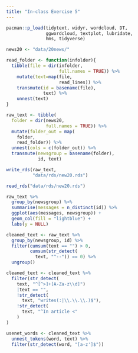 ```yaml
---
title: "In-class Exercise 5"
---
```


```r
pacman::p_load(tidytext, widyr, wordcloud, DT,
               ggwordcloud, textplot, lubridate,
               hms, tidyverse)
```

```r
news20 <- "data/20news/"
```

```r
read_folder <- function(infolder){
  tibble(file = dir(infolder,
                    full.names = TRUE)) %>%
    mutate(text=map(file,
                    read_lines)) %>%
    transmute(id = basename(file),
              text) %>%
    unnest(text)
}
```


```r
raw_text <- tibble(
  folder = dir(news20,
               full.names = TRUE)) %>%
  mutate(folder_out = map(
    folder,
    read_folder)) %>%
  unnest(cols = c(folder_out)) %>%
  transmute(newsgroup = basename(folder),
            id, text)
```

```r
write_rds(raw_text, 
          "data/rds/new20.rds")
```

```r
read_rds("data/rds/new20.rds")
```

```r
raw_text %>%
  group_by(newsgroup) %>%
  summarise(messages = n_distinct(id)) %>%
  ggplot(aes(messages, newsgroup)) +
  geom_col(fill = "lightblue") +
  labs(y = NULL)
```

```r
cleaned_text <- raw_text %>%
  group_by(newsgroup, id) %>%
  filter(cumsum(text == "") > 0,
         cumsum(str_detect(
           text, "^--")) == 0) %>%
  ungroup()
```

```r
cleaned_text <- cleaned_text %>%
  filter(str_detect(
    text, "^[^>]+[A-Za-z\\d]")
    |text == "",
    !str_detect(
      text, "writes(:|\\.\\.\\.)$"),
    !str_detect(
      text, "^In article <"
    )
)
```

```r
usenet_words <- cleaned_text %>%
  unnest_tokens(word, text) %>%
  filter(str_detect(word, "[a-z']$"))
```
